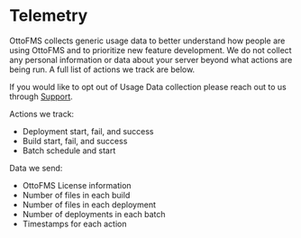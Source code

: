 # Telemetry

OttoFMS collects generic usage data to better understand how people are using OttoFMS and to prioritize new feature development. We do not collect any personal information or data about your server beyond what actions are being run. A full list of actions we track are below.

If you would like to opt out of Usage Data collection please reach out to us through [Support](/support).

Actions we track:

- Deployment start, fail, and success
- Build start, fail, and success
- Batch schedule and start

Data we send:

- OttoFMS License information
- Number of files in each build
- Number of files in each deployment
- Number of deployments in each batch
- Timestamps for each action
